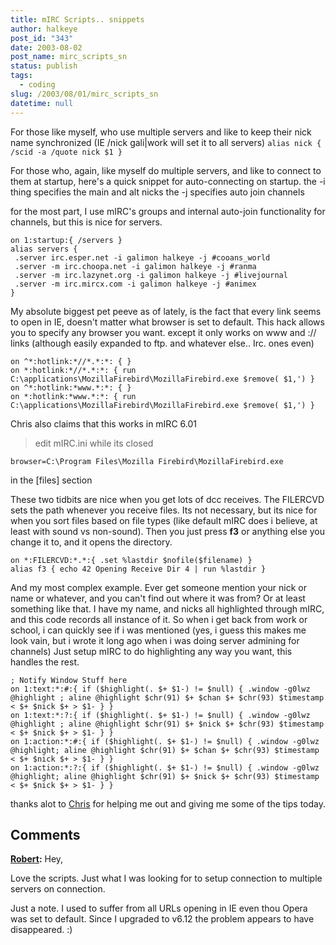 ```yaml
---
title: mIRC Scripts.. snippets
author: halkeye
post_id: "343"
date: 2003-08-02
post_name: mirc_scripts_sn
status: publish
tags:
  - coding
slug: /2003/08/01/mirc_scripts_sn
datetime: null
---
```


For those like myself, who use multiple servers and like to keep their nick name synchronized (IE /nick gali|work will set it to all servers)
`alias nick { /scid -a /quote nick $1 }`

For those who, again, like myself do multiple servers, and like to connect to them at startup, here's a quick snippet for auto-connecting on startup.
the -i thing specifies the main and alt nicks
the -j specifies auto join channels

for the most part, I use mIRC's groups and internal auto-join functionality for channels, but this is nice for servers.

```
on 1:startup:{ /servers }
alias servers {
 .server irc.esper.net -i galimon halkeye -j #cooans_world
 .server -m irc.choopa.net -i galimon halkeye -j #ranma
 .server -m irc.lazynet.org -i galimon halkeye -j #livejournal
 .server -m irc.mircx.com -i galimon halkeye -j #animex
}
```

My absolute biggest pet peeve as of lately, is the fact that every link seems to open in IE, doesn't matter what browser is set to default. This hack allows you to specify any browser you want. except it only works on www and :// links (although easily expanded to ftp. and whatever else.. Irc. ones even)

```
on ^*:hotlink:*//*.*:*: { }
on *:hotlink:*//*.*:*: { run C:\applications\MozillaFirebird\MozillaFirebird.exe $remove( $1,') }
on ^*:hotlink:*www.*:*: { }
on *:hotlink:*www.*:*: { run C:\applications\MozillaFirebird\MozillaFirebird.exe $remove( $1,') }
```

Chris also claims that this works in mIRC 6.01

> edit mIRC.ini while its closed
```
browser=C:\Program Files\Mozilla Firebird\MozillaFirebird.exe
```
in the [files] section

These two tidbits are nice when you get lots of dcc receives. The FILERCVD sets the path whenever you receive files. Its not necessary, but its nice for when you sort files based on file types (like default mIRC does i believe, at least with sound vs non-sound).
Then you just press **f3** or anything else you change it to, and it opens the directory.

```
on *:FILERCVD:*.*:{ .set %lastdir $nofile($filename) }
alias f3 { echo 42 Opening Receive Dir 4 | run %lastdir }
```

And my most complex example. Ever get someone mention your nick or name or whatever, and you can't find out where it was from? Or at least something like that.
I have my name, and nicks all highlighted through mIRC, and this code records all instance of it. So when i get back from work or school, i can quickly see if i was mentioned (yes, i guess this makes me look vain, but i wrote it long ago when i was doing server admining for channels)
Just setup mIRC to do highlighting any way you want, this handles the rest.

```
; Notify Window Stuff here
on 1:text:*:#:{ if ($highlight(. $+ $1-) != $null) { .window -g0lwz @highlight ; aline @highlight $chr(91) $+ $chan $+ $chr(93) $timestamp < $+ $nick $+ > $1- } }
on 1:text:*:?:{ if ($highlight(. $+ $1-) != $null) { .window -g0lwz @highlight ; aline @highlight $chr(91) $+ $nick $+ $chr(93) $timestamp < $+ $nick $+ > $1- } }
on 1:action:*:#:{ if ($highlight(. $+ $1-) != $null) { .window -g0lwz @highlight; aline @highlight $chr(91) $+ $chan $+ $chr(93) $timestamp < $+ $nick $+ > $1- } }
on 1:action:*:?:{ if ($highlight(. $+ $1-) != $null) { .window -g0lwz @highlight; aline @highlight $chr(91) $+ $nick $+ $chr(93) $timestamp < $+ $nick $+ > $1- } }
```

thanks alot to [Chris](https://www.gushue.net/) for helping me out and giving me some of the tips today.

## Comments

**[Robert](#18 "2003-12-26 01:50:02"):** Hey,

Love the scripts. Just what I was looking for to setup connection to multiple servers on connection.

Just a note. I used to suffer from all URLs opening in IE even thou Opera was set to default. Since I upgraded to v6.12 the problem appears to have disappeared. :)

